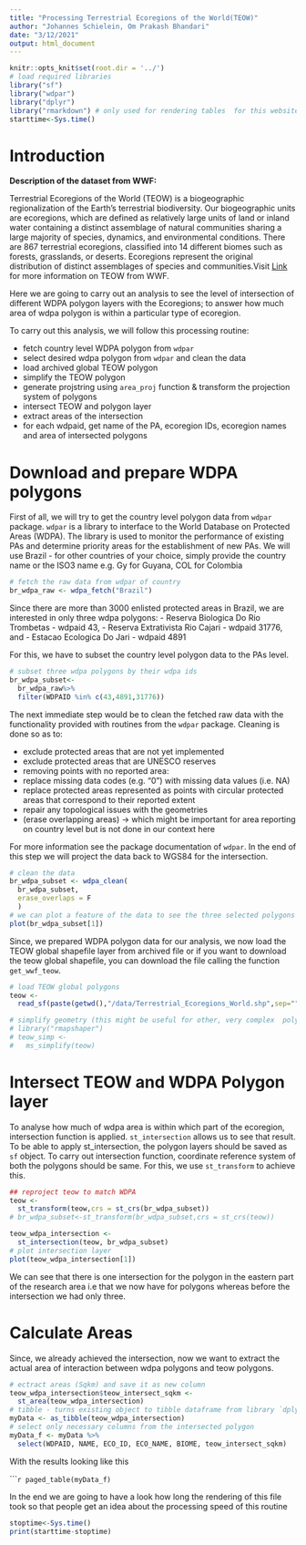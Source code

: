 ```yaml
---
title: "Processing Terrestrial Ecoregions of the World(TEOW)"
author: "Johannes Schielein, Om Prakash Bhandari"
date: "3/12/2021"
output: html_document
---
```


```r
knitr::opts_knit$set(root.dir = '../')
# load required libraries
library("sf")
library("wdpar")
library("dplyr")
library("rmarkdown") # only used for rendering tables  for this website
starttime<-Sys.time()
```

# Introduction

**Description of the dataset from WWF:**

Terrestrial Ecoregions of the World (TEOW) is a biogeographic regionalization of the Earth's terrestrial biodiversity. Our biogeographic units are ecoregions, which are defined as relatively large units of land or inland water containing a distinct assemblage of natural communities sharing a large majority of species, dynamics, and environmental conditions. There are 867 terrestrial ecoregions, classified into 14 different biomes such as forests, grasslands, or deserts. Ecoregions represent the original distribution of distinct assemblages of species and communities.Visit [Link]("https://www.worldwildlife.org/publications/terrestrial-ecoregions-of-the-world") for more information on TEOW from WWF.

Here we are going to carry out an analysis to see the level of intersection of different WDPA polygon layers with the Ecoregions; to answer how much area of wdpa polygon is within a particular type of ecoregion.

To carry out this analysis, we will follow this processing routine:

- fetch country level WDPA polygon from `wdpar`
- select desired wdpa polygon from `wdpar` and clean the data
- load archived global TEOW polygon
- simplify the TEOW polygon
- generate projstring using `area_proj` function & transform the projection system of polygons
- intersect TEOW and polygon layer
- extract areas of the intersection
- for each wdpaid, get name of the PA, ecoregion IDs, ecoregion names and area of intersected polygons


# Download and prepare WDPA polygons 

First of all, we will try to get the country level polygon data from `wdpar` package. `wdpar` is a library to interface to the World Database on Protected Areas (WDPA). The library is used to monitor the performance of existing PAs and determine priority areas for the establishment of new PAs. We will use Brazil - for other countries of your choice, simply provide the country name or the ISO3 name e.g. Gy for Guyana, COL for Colombia

```r
# fetch the raw data from wdpar of country
br_wdpa_raw <- wdpa_fetch("Brazil")
```

Since there are more than 3000 enlisted protected areas in Brazil, we are interested in only three wdpa polygons:
  - Reserva Biologica Do Rio Trombetas - wdpaid 43,
	- Reserva Extrativista Rio Cajari - wdpaid 31776, and
	- Estacao Ecologica Do Jari - wdpaid 4891

For this, we have to subset the country level polygon data to the PAs level.

```r

# subset three wdpa polygons by their wdpa ids
br_wdpa_subset<-
  br_wdpa_raw%>%
  filter(WDPAID %in% c(43,4891,31776))
```

The next immediate step would be to clean the fetched raw data with the functionality provided with routines from the `wdpar` package. Cleaning is done so as to:

- exclude protected areas that are not yet implemented
- exclude protected areas that are UNESCO reserves
- removing points with no reported area:
- replace missing data codes (e.g. "0") with missing data values (i.e. NA)
- replace protected areas represented as points with circular protected areas that correspond to their reported extent
- repair any topological issues with the geometries
- (erase overlapping areas) -> which might be important for area reporting on country level but is not done in our context here

For more information see the package documentation of `wdpar`. In the end of this step we will project the data back to WGS84 for the intersection.

```r
# clean the data
br_wdpa_subset <- wdpa_clean(
  br_wdpa_subset, 
  erase_overlaps = F
  )
# we can plot a feature of the data to see the three selected polygons
plot(br_wdpa_subset[1])
```
  
Since, we prepared WDPA polygon data for our analysis, we now load the TEOW global shapefile layer from archived file or if you want to download the teow global shapefile, you can download the file calling the function `get_wwf_teow`. 

```r

# load TEOW global polygons
teow <- 
  read_sf(paste(getwd(),"/data/Terrestrial_Ecoregions_World.shp",sep=""))

# simplify geometry (this might be useful for other, very complex  polygon layers)
# library("rmapshaper")
# teow_simp <- 
#   ms_simplify(teow)

```

# Intersect TEOW and WDPA Polygon layer

To analyse how  much of wdpa area is within  which part of the ecoregion, intersection function is applied. `st_intersection` allows us to see that result. To be able to apply st_intersection, the polygon layers should be saved as `sf` object. To carry out intersection function, coordinate reference system of both the polygons should be same. For this, we use `st_transform` to achieve this.

```r
## reproject teow to match WDPA
teow <-
  st_transform(teow,crs = st_crs(br_wdpa_subset))
# br_wdpa_subset<-st_transform(br_wdpa_subset,crs = st_crs(teow))

teow_wdpa_intersection <- 
  st_intersection(teow, br_wdpa_subset)
# plot intersection layer
plot(teow_wdpa_intersection[1])

```
We can see that there is one intersection for the polygon in the eastern part of the research area i.e that we now have for polygons whereas before the intersection we had only three. 


# Calculate Areas

Since, we already achieved the intersection, now we want to extract the actual area of interaction between wdpa polygons and teow polygons.

```r

# ectract areas (Sqkm) and save it as new column
teow_wdpa_intersection$teow_intersect_sqkm <- 
  st_area(teow_wdpa_intersection)
# tibble - turns existing object to tibble dataframe from library `dplyr`
myData <- as_tibble(teow_wdpa_intersection)
# select only necessary columns from the intersected polygon
myData_f <- myData %>% 
  select(WDPAID, NAME, ECO_ID, ECO_NAME, BIOME, teow_intersect_sqkm)
```
With the results looking like this

``````r
paged_table(myData_f)
```


In the end we are going to have a look how long the rendering of this file took so that people get an idea about the processing speed of this routine

```r
stoptime<-Sys.time()
print(starttime-stoptime)
```
